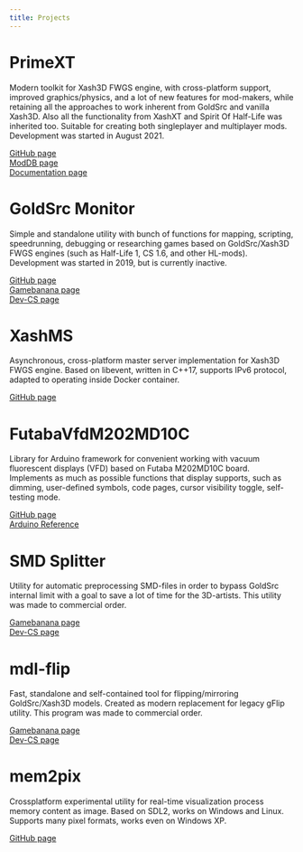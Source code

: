 ```yaml
---
title: Projects
---
```


# PrimeXT
Modern toolkit for Xash3D FWGS engine, with cross-platform support, improved graphics/physics, and a lot of new features for mod-makers, while retaining all the approaches to work inherent from GoldSrc and vanilla Xash3D. Also all the functionality from XashXT and Spirit Of Half-Life was inherited too. Suitable for creating both singleplayer and multiplayer mods. Development was started in August 2021.
  
[GitHub page](https://github.com/SNMetamorph/PrimeXT)  
[ModDB page](https://www.moddb.com/mods/primext)  
[Documentation page](https://snmetamorph.github.io/PrimeXT)  

# GoldSrc Monitor
Simple and standalone utility with bunch of functions for mapping, scripting, speedrunning, debugging or researching 
games based on GoldSrc/Xash3D FWGS engines (such as Half-Life 1, CS 1.6, and other HL-mods). Development was started in 2019, but is currently inactive.
  
[GitHub page](https://github.com/SNMetamorph/goldsrc-monitor)  
[Gamebanana page](https://gamebanana.com/mods/39429)  
[Dev-CS page](https://dev-cs.ru/resources/1035/)  

# XashMS
Asynchronous, cross-platform master server implementation for Xash3D FWGS engine. Based on libevent, written in C++17, supports IPv6 protocol, adapted to operating inside Docker container. 

[GitHub page](https://github.com/SNMetamorph/XashMS)  

# FutabaVfdM202MD10C
Library for Arduino framework for convenient working with vacuum fluorescent displays (VFD) based on Futaba M202MD10C board.
Implements as much as possible functions that display supports, such as dimming, user-defined symbols, code pages, cursor visibility toggle, self-testing mode.

[GitHub page](https://github.com/SNMetamorph/FutabaVfdM202MD10C)  
[Arduino Reference](https://www.arduino.cc/reference/en/libraries/futabavfdm202md10c/)  

# SMD Splitter
Utility for automatic preprocessing SMD-files in order to bypass GoldSrc internal limit with a goal to save a lot of time for the 3D-artists. This utility was made to commercial order.
  
[Gamebanana page](https://gamebanana.com/tools/15803)  
[Dev-CS page](https://dev-cs.ru/resources/1677/)  

# mdl-flip
Fast, standalone and self-contained tool for flipping/mirroring GoldSrc/Xash3D models. Created as modern replacement for legacy gFlip utility. This program was made to commercial order.
  
[Gamebanana page](https://gamebanana.com/tools/7299)  
[Dev-CS page](https://dev-cs.ru/resources/1357/)  

# mem2pix
Crossplatform experimental utility for real-time visualization process memory content as image. Based on SDL2, works on Windows and Linux. Supports many pixel formats, works even on Windows XP. 
  
[GitHub page](https://github.com/SNMetamorph/mem2pix)  
